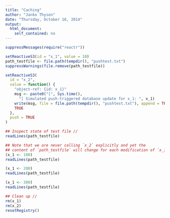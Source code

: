 ```yaml
---
title: "Caching"
author: "Janko Thyson"
date: "Thursday, October 16, 2014"
output:
  html_document:
    self_contained: no
---
```


```r
suppressMessages(require("reactr"))
```


```r
setReactiveS3(id = "x_1", value = 10)
path_testfile <- file.path(tempdir(), "pushtest.txt")
suppressWarnings(file.remove(path_testfile))

setReactiveS3(
  id = "x_2", 
  value = function() {
    "object-ref: {id: x_1}"
    msg <- paste0("[", Sys.time(), 
      "] Simulated push-triggered database update for x_1: ", x_1)
    write(msg, file = file.path(tempdir(), "pushtest.txt"), append = TRUE)
    TRUE
  }, 
  push = TRUE
)

## Inspect state of test file //
readLines(path_testfile)

## Note that we are never calling `x_2` explicitly and yet the 
## content of `path_testfile` will change for each modification of `x_1`:
(x_1 <- 100)
readLines(path_testfile)

(x_1 <- 200)
readLines(path_testfile)

(x_1 <- 300)
readLines(path_testfile)

## Clean up //
rm(x_1)
rm(x_2)
resetRegistry()
```


  
